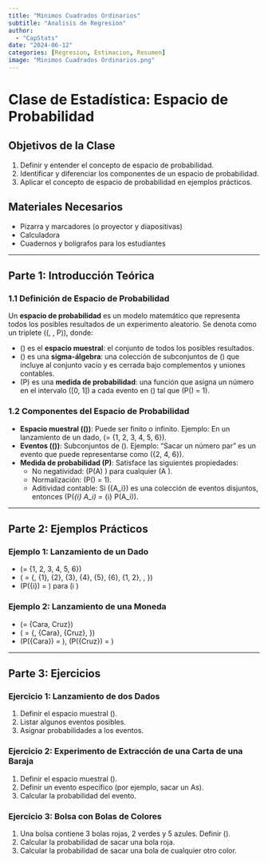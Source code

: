 ```yaml
---
title: "Minimos Cuadrados Ordinarios"
subtitle: "Analisis de Regresion"
author: 
  - "CapStats"
date: "2024-06-12"
categories: [Regresion, Estimacion, Resumen]
image: "Minimos Cuadrados Ordinarios.png"
---
```


# Clase de Estadística: Espacio de Probabilidad

## Objetivos de la Clase
1. Definir y entender el concepto de espacio de probabilidad.
2. Identificar y diferenciar los componentes de un espacio de probabilidad.
3. Aplicar el concepto de espacio de probabilidad en ejemplos prácticos.

## Materiales Necesarios
- Pizarra y marcadores (o proyector y diapositivas)
- Calculadora
- Cuadernos y bolígrafos para los estudiantes

---

## Parte 1: Introducción Teórica

### 1.1 Definición de Espacio de Probabilidad
Un **espacio de probabilidad** es un modelo matemático que representa todos los posibles resultados de un experimento aleatorio. Se denota como un triplete \((\Omega, \mathcal{F}, P)\), donde:

- \(\Omega\) es el **espacio muestral**: el conjunto de todos los posibles resultados.
- \(\mathcal{F}\) es una **sigma-álgebra**: una colección de subconjuntos de \(\Omega\) que incluye al conjunto vacío y es cerrada bajo complementos y uniones contables.
- \(P\) es una **medida de probabilidad**: una función que asigna un número en el intervalo \([0, 1]\) a cada evento en \(\mathcal{F}\) tal que \(P(\Omega) = 1\).

### 1.2 Componentes del Espacio de Probabilidad
- **Espacio muestral (\(\Omega\))**: Puede ser finito o infinito. Ejemplo: En un lanzamiento de un dado, \(\Omega = \{1, 2, 3, 4, 5, 6\}\).
- **Eventos (\(\mathcal{F}\))**: Subconjuntos de \(\Omega\). Ejemplo: "Sacar un número par" es un evento que puede representarse como \(\{2, 4, 6\}\).
- **Medida de probabilidad (P)**: Satisface las siguientes propiedades:
  - No negatividad: \(P(A) \geq 0\) para cualquier \(A \in \mathcal{F}\).
  - Normalización: \(P(\Omega) = 1\).
  - Aditividad contable: Si \(\{A_i\}\) es una colección de eventos disjuntos, entonces \(P\left(\bigcup_{i} A_i\right) = \sum_{i} P(A_i)\).

---

## Parte 2: Ejemplos Prácticos

### Ejemplo 1: Lanzamiento de un Dado
- \(\Omega = \{1, 2, 3, 4, 5, 6\}\)
- \(\mathcal{F} = \{\emptyset, \{1\}, \{2\}, \{3\}, \{4\}, \{5\}, \{6\}, \{1, 2\}, \ldots, \Omega\}\)
- \(P(\{i\}) = \frac{1}{6}\) para \(i \in \Omega\)

### Ejemplo 2: Lanzamiento de una Moneda
- \(\Omega = \{Cara, Cruz\}\)
- \(\mathcal{F} = \{\emptyset, \{Cara\}, \{Cruz\}, \Omega\}\)
- \(P(\{Cara\}) = \frac{1}{2}\), \(P(\{Cruz\}) = \frac{1}{2}\)

---

## Parte 3: Ejercicios

### Ejercicio 1: Lanzamiento de dos Dados
1. Definir el espacio muestral \(\Omega\).
2. Listar algunos eventos posibles.
3. Asignar probabilidades a los eventos.

### Ejercicio 2: Experimento de Extracción de una Carta de una Baraja
1. Definir el espacio muestral \(\Omega\).
2. Definir un evento específico (por ejemplo, sacar un As).
3. Calcular la probabilidad del evento.

### Ejercicio 3: Bolsa con Bolas de Colores
1. Una bolsa contiene 3 bolas rojas, 2 verdes y 5 azules. Definir \(\Omega\).
2. Calcular la probabilidad de sacar una bola roja.
3. Calcular la probabilidad de sacar una bola de cualquier otro color.

